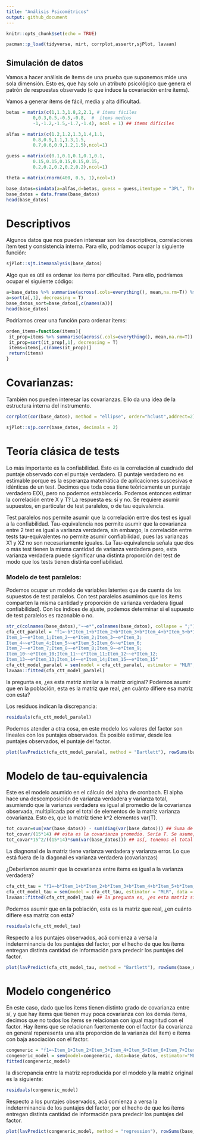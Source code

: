 ```yaml
---
title: "Análisis Psicométricos"
output: github_document
---
```




```r
knitr::opts_chunk$set(echo = TRUE)
```

```r
pacman::p_load(tidyverse, mirt, corrplot,assertr,sjPlot, lavaan)
```

## Simulación de datos

Vamos a hacer análisis de ítems de una prueba que suponemos mide una sola dimensión. Esto es, que hay solo un atributo psicológico que genera el patrón de respuestas observado (o que induce la covariación entre ítems).

Vamos a generar ítems de fácil, media y alta dificultad.

```r
betas = matrix(c(1,1.3,1.8,2,2.1, # ítems fáciles
          0,0.3,0.5,-0.5,-0.8,  #  ítems medios
          -1,-1.2,-1.5,-1.7,-1.4), ncol = 1) ## ítems difíciles

alfas = matrix(c(1.2,1.2,1.3,1.4,1.1, 
          0.8,0.9,1.1,1.3,1.5,
          0.7,0.6,0.9,1.2,1.5),ncol=1)

guess = matrix(c(0.1,0.1,0.1,0.1,0.1,
          0.15,0.15,0.15,0.15,0.15,
          0.2,0.2,0.2,0.2,0.2),ncol=1)

theta = matrix(rnorm(400, 0.5, 1),ncol=1)
```



```r
base_datos=simdata(a=alfas,d=betas, guess = guess,itemtype = "3PL", Theta = theta)
base_datos = data.frame(base_datos)
head(base_datos)
```



# Descriptivos

Algunos datos que nos pueden interesar son los descriptivos, correlaciones ítem test y consistencia interna. Para ello, podríamos ocupar la siguiente función:

```r
sjPlot::sjt.itemanalysis(base_datos)
```


Algo que es útil es ordenar los ítems por dificultad. Para ello, podríamos ocupar el siguiente código:


```r
a=base_datos %>% summarise(across(.cols=everything(), mean,na.rm=T)) %>% t()
a=sort(a[,1], decreasing = T)
base_datos_sort=base_datos[,c(names(a))]
head(base_datos)
```


Podríamos crear una función para ordenar ítems:

```r
orden_items=function(items){
 it_prop=items %>% summarise(across(.cols=everything(), mean,na.rm=T)) %>% t()
 it_prop=sort(it_prop[,1], decreasing = T)
 items=items[,c(names(it_prop))]
 return(items)
}
```

# Covarianzas:

También nos pueden interesar las covarianzas. Ello da una idea de la estructura interna del instrumento. 

```r
corrplot(cor(base_datos), method = "ellipse", order="hclust",addrect=2)
```



```r
sjPlot::sjp.corr(base_datos, decimals = 2)
```



# Teoría clásica de tests

Lo más importante es la confiabilidad. Esto es la correlación al cuadrado del puntaje observado con el puntaje verdadero. El puntaje verdadero no es estimable porque es la esperanza matemática de aplicaciones suscesivas e idénticas de un test. Decimos que toda cosa tiene teóricamente un puntaje verdadero E(X), pero no podemos establecerlo.
Podemos entonces estimar la correlación entre X y T?
La respuesta es: sí y no. Se requiere asumir supuestos, en particular de test paralelos, o de tau equivalencia.

Test paralelos nos permite asumir que la correlación entre dos test es igual a la confiabilidad.
Tau-equivalencia nos permite asumir que la covarianza entre 2 test es igual a varianza verdadera, sin embargo, la correlación entre tests tau-equivalentes no permite asumir confiabilidad, pues las varianzas X1 y X2 no son necesariamente iguales. La Tau-equivalencia señala que dos o más test tienen la misma cantidad de varianza verdadera pero, esta varianza verdadera puede significar una distinta proporción del test de modo que los tests tienen distinta confiabilidad.  



### Modelo de test paralelos:

Podemos ocupar un modelo de variables latentes que de cuenta de los supuestos de test paralelos. Con test paralelos asumimos que los ítems comparten la misma cantidad y proporción de varianza verdadera (igual confiabilidad). Con los índices de ajuste, podemos determinar si el supuesto de test paralelos es razonable o no.


```r
str_c(colnames(base_datos),"~~e*",colnames(base_datos), collapse = ";")
cfa_ctt_paralel = "f1=~b*Item_1+b*Item_2+b*Item_3+b*Item_4+b*Item_5+b*Item_6+b*Item_7+b*Item_8+b*Item_9+b*Item_10+b*Item_11+b*Item_12+b*Item_13+b*Item_14+b*Item_15
Item_1~~e*Item_1;Item_2~~e*Item_2;Item_3~~e*Item_3;
Item_4~~e*Item_4;Item_5~~e*Item_5;Item_6~~e*Item_6;
Item_7~~e*Item_7;Item_8~~e*Item_8;Item_9~~e*Item_9;
Item_10~~e*Item_10;Item_11~~e*Item_11;Item_12~~e*Item_12;
Item_13~~e*Item_13;Item_14~~e*Item_14;Item_15~~e*Item_15"
cfa_ctt_model_paralel = sem(model = cfa_ctt_paralel, estimator = "MLR", data = base_datos)
lavaan::fitted(cfa_ctt_model_paralel)
```

la pregunta es, ¿es esta matriz similar a la matriz original?
Podemos asumir que en la población, esta es la matriz que real, ¿en cuánto difiere esa matriz con esta?

Los residuos indican la discrepancia:

```r
residuals(cfa_ctt_model_paralel)
```


Podemos atender a otra cosa, en este modelo los valores del factor son lineales con los puntajes observados. Es posible estimar, desde los puntajes observados, el puntaje del factor.

```r
plot(lavPredict(cfa_ctt_model_paralel, method = "Bartlett"), rowSums(base_datos))
```


# Modelo de tau-equivalencia

Este es el modelo asumido en el cálculo del alpha de cronbach. El alpha hace una descomposición de varianza verdadera y varianza total, asumiendo que la varianza verdadera es igual al promedio de la covarianza observada, multiplicada por el total de elementos de la matriz varianza covarianza. Esto es, que la matriz tiene k^2 elementos var(T).

```r
tot_covar=sum(var(base_datos)) - sum(diag(var(base_datos))) ## Suma de todas las covarianzas
tot_covar/(15*14) ## esta es la covarianza promedio. Sería T. Se asume, que hay 15^2 Ts en la matriz
tot_covar*15^2/((15*14)*sum(var(base_datos))) ## así, tenemos el total es Ts de la matriz, dividido por la varianza total. Esto es el alpha
```


La diagnonal de la matriz tiene varianza verdadera y varianza error. Lo que está fuera de la diagonal es varianza verdadera (covarianzas)

¿Deberíamos asumir que la covarianza entre ítems es igual a la varianza verdadera?


```r
cfa_ctt_tau = "f1=~b*Item_1+b*Item_2+b*Item_3+b*Item_4+b*Item_5+b*Item_6+b*Item_7+b*Item_8+b*Item_9+b*Item_10+b*Item_11+b*Item_12+b*Item_13+b*Item_14+b*Item_15"
cfa_ctt_model_tau = sem(model = cfa_ctt_tau, estimator = "MLR", data = base_datos)
lavaan::fitted(cfa_ctt_model_tau) ## la pregunta es, ¿es esta matriz similar a la matriz original?
```

Podemos asumir que en la población, esta es la matriz que real, ¿en cuánto difiere esa matriz con esta?

```r
residuals(cfa_ctt_model_tau)
```


Respecto a los puntajes observados, acá comienza a versa la indeterminancia de los puntajes del factor, por el hecho de que los ítems entregan distinta cantidad de información para predecir los puntajes del factor. 

```r
plot(lavPredict(cfa_ctt_model_tau, method = "Bartlett"), rowSums(base_datos))
```


# Modelo congenérico 

En este caso, dado que los ítems tienen distinto grado de covarianza entre sí, y que hay ítems que tienen muy poca covarianza con los demás ítems, decimos que no todos los ítems se relacionan con igual magnitud con el factor. Hay ítems que se relacionan fuertemente con el factor (la covarianza en general reperesenta una alta proporción de la varianza del ítem) e ítems con baja asociación con el factor. 

```r
congeneric = "f1=~Item_1+Item_2+Item_3+Item_4+Item_5+Item_6+Item_7+Item_8+Item_9+Item_10+Item_11+Item_12+Item_13+Item_14+Item_15"
congeneric_model = sem(model=congeneric, data=base_datos, estimator="MLR")
fitted(congeneric_model)
```

la discrepancia entre la matriz reproducida por el modelo y la matriz original es la siguiente:
```r
residuals(congeneric_model)
```

Respecto a los puntajes observados, acá comienza a versa la indeterminancia de los puntajes del factor, por el hecho de que los ítems entregan distinta cantidad de información para predecir los puntajes del factor. 

```r
plot(lavPredict(congeneric_model, method = "regression"), rowSums(base_datos))
```





